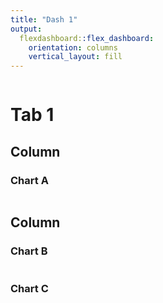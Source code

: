 ```yaml
---
title: "Dash 1"
output: 
  flexdashboard::flex_dashboard:
    orientation: columns
    vertical_layout: fill
---
```


```r
```

# Tab 1

## Column {data-width=650}

### Chart A

```r
```

## Column {data-width=350}

### Chart B

```r
```

### Chart C

```r
```

